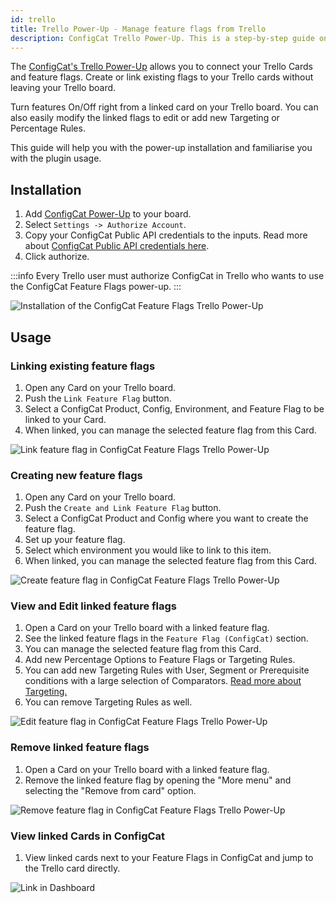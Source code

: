 ```yaml
---
id: trello
title: Trello Power-Up - Manage feature flags from Trello
description: ConfigCat Trello Power-Up. This is a step-by-step guide on how to connect and manage feature flags from Trello boards and cards.
---
```


The <a href="https://trello.com/power-ups/5e694b66d2511a3601ebd0fb" target="_blank">ConfigCat's Trello Power-Up</a> allows you to connect your Trello Cards and feature flags. Create or link existing flags to your Trello cards without leaving your Trello board.

Turn features On/Off right from a linked card on your Trello board. You can also easily modify the linked flags to edit or add new Targeting or Percentage Rules.

This guide will help you with the power-up installation and familiarise you with the plugin usage.

## Installation

1. Add <a href="https://trello.com/power-ups/5e694b66d2511a3601ebd0fb" target="_blank">ConfigCat Power-Up</a> to your board.
2. Select `Settings -> Authorize Account`.
3. Copy your ConfigCat Public API credentials to the inputs. Read more about <a href="https://app.configcat.com/my-account/public-api-credentials" target="_blank">ConfigCat Public API credentials here</a>.
4. Click authorize.

:::info
Every Trello user must authorize ConfigCat in Trello who wants to use the ConfigCat Feature Flags power-up.
:::

<img src="/docs/assets/trello/install.gif" className="bordered-img zoomable" alt="Installation of the ConfigCat Feature Flags Trello Power-Up" />

## Usage

### Linking existing feature flags

1. Open any Card on your Trello board.
2. Push the `Link Feature Flag` button.
3. Select a ConfigCat Product, Config, Environment, and Feature Flag to be linked to your Card.
4. When linked, you can manage the selected feature flag from this Card.

<img src="/docs/assets/trello/link-existing.gif" className="bordered-img zoomable" alt="Link feature flag in ConfigCat Feature Flags Trello Power-Up" />

### Creating new feature flags

1. Open any Card on your Trello board.
2. Push the `Create and Link Feature Flag` button.
3. Select a ConfigCat Product and Config where you want to create the feature flag.
4. Set up your feature flag.
5. Select which environment you would like to link to this item.
6. When linked, you can manage the selected feature flag from this Card.

<img src="/docs/assets/trello/create-link.gif" className="bordered-img zoomable" alt="Create feature flag in ConfigCat Feature Flags Trello Power-Up" />

### View and Edit linked feature flags

1. Open a Card on your Trello board with a linked feature flag.
2. See the linked feature flags in the `Feature Flag (ConfigCat)` section.
3. You can manage the selected feature flag from this Card.
4. Add new Percentage Options to Feature Flags or Targeting Rules.
5. You can add new Targeting Rules with User, Segment or Prerequisite conditions with a large selection of Comparators.  [Read more about Targeting.](../targeting/targeting-overview.mdx)
6. You can remove Targeting Rules as well.

<img src="/docs/assets/trello/edit-ff.gif" className="bordered-img zoomable" alt="Edit feature flag in ConfigCat Feature Flags Trello Power-Up" />

### Remove linked feature flags

1. Open a Card on your Trello board with a linked feature flag.
2. Remove the linked feature flag by opening the "More menu" and selecting the "Remove from card" option.

<img src="/docs/assets/trello/remove-ff.gif" className="bordered-img zoomable" alt="Remove feature flag in ConfigCat Feature Flags Trello Power-Up" />

### View linked Cards in ConfigCat

1. View linked cards next to your Feature Flags in ConfigCat and jump to the Trello card directly.

<img src="/docs/assets/trello/open-from-dashboard.gif" className="bordered-img zoomable" alt="Link in Dashboard" />